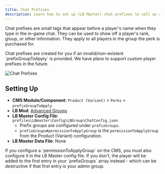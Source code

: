 ```yaml
---
title: Chat Prefixes
description: Learn how to set up (LB Master) chat prefixes to sell as automated perks in your web-shop.
---
```


Chat prefixes are small tags that appear before a player's name when they type in the in-game chat. They can be used to show off a player's rank, group, or other information. They apply to all players in the group the perk is purchased for.

<Callout type="info">
    Chat prefixes are created for you if an invalid/non-existent `prefixGroupToApply` is provided. We have plans to support custom player prefixes in the future.
</Callout>

![Chat Prefixes](./img/chat-prefixes.png)

## Setting Up

- **CMS Module/Component**: `Product (Variant)` > `Perks` > `prefixGroupToApply`
- **LB Mod**: [Advanced Groups](https://lbmaster.de/product.php?id=4)
- **LB Master Config File**: `profiles\LBmaster\Config\LBGroup\ChatConfig.json`
    - Prefix groups are configured under `prefixGroups`.
    - `prefixGroups#permissionToApplyGroup` is the `permissionToApplyGroup` from the Product (Variant) configuration.
- **LB Master Data File**: None

<Callout type="warn">
    If you configure a `permissionToApplyGroup` on the CMS, you must also configure it in the LB Master config file. If you don't, the player will be added to the first entry in your `prefixGroups` array instead - which can be destructive if that first entry is your admin group.
</Callout>